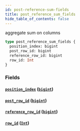 ```yaml
---
id: post-reference-sum-fields
title: post_reference_sum_fields
hide_table_of_contents: false
---
```


aggregate sum on columns

```graphql
type post_reference_sum_fields {
  position_index: bigint
  post_row_id: bigint
  reference_row_id: bigint
  row_id: Int
}
```

### Fields

#### [`position_index`](#) ([`bigint`](/07-graphql/scalars/bigint))

#### [`post_row_id`](#) ([`bigint`](/07-graphql/scalars/bigint))

#### [`reference_row_id`](#) ([`bigint`](/07-graphql/scalars/bigint))

#### [`row_id`](#) ([`Int`](/07-graphql/scalars/int))
